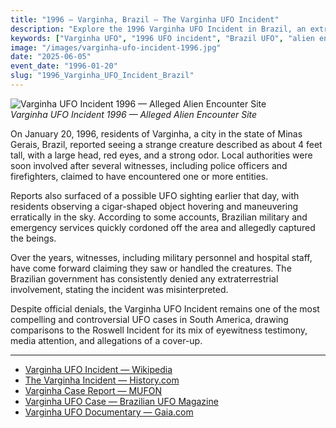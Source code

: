 ```yaml
---
title: "1996 — Varginha, Brazil — The Varginha UFO Incident"
description: "Explore the 1996 Varginha UFO Incident in Brazil, an extraordinary case involving alleged sightings of alien beings and a military cover-up."
keywords: ["Varginha UFO", "1996 UFO incident", "Brazil UFO", "alien encounter", "government cover-up", "Varginha aliens", "UFO sighting", "Brazilian military", "ET encounter", "UFO history"]
image: "/images/varginha-ufo-incident-1996.jpg"
date: "2025-06-05"
event_date: "1996-01-20"
slug: "1996_Varginha_UFO_Incident_Brazil"
---
```


![Varginha UFO Incident 1996 — Alleged Alien Encounter Site](/images/varginha-ufo-incident-1996.jpg)  
*Varginha UFO Incident 1996 — Alleged Alien Encounter Site*

On January 20, 1996, residents of Varginha, a city in the state of Minas Gerais, Brazil, reported seeing a strange creature described as about 4 feet tall, with a large head, red eyes, and a strong odor. Local authorities were soon involved after several witnesses, including police officers and firefighters, claimed to have encountered one or more entities.

Reports also surfaced of a possible UFO sighting earlier that day, with residents observing a cigar-shaped object hovering and maneuvering erratically in the sky. According to some accounts, Brazilian military and emergency services quickly cordoned off the area and allegedly captured the beings.

Over the years, witnesses, including military personnel and hospital staff, have come forward claiming they saw or handled the creatures. The Brazilian government has consistently denied any extraterrestrial involvement, stating the incident was misinterpreted.

Despite official denials, the Varginha UFO Incident remains one of the most compelling and controversial UFO cases in South America, drawing comparisons to the Roswell Incident for its mix of eyewitness testimony, media attention, and allegations of a cover-up.

---

- [Varginha UFO Incident — Wikipedia](https://en.wikipedia.org/wiki/Varginha_UFO_incident)
- [The Varginha Incident — History.com](https://www.history.com/news/varginha-ufo-incident-brazil)
- [Varginha Case Report — MUFON](https://www.mufon.com/varginha-case.html)
- [Varginha UFO Case — Brazilian UFO Magazine](https://ufo.com.br/varginha-case/)
- [Varginha UFO Documentary — Gaia.com](https://www.gaia.com/video/varginha-ufo-incident)
